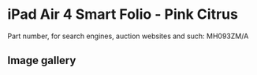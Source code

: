# iPad Air 4 Smart Folio - Pink Citrus

Part number, for search engines, auction websites and such: MH093ZM/A

## Image gallery

<div style={{ width: "768px" }}>
  <GalleryComponent
    images={[
      {
        original: "/everysource/MH093",
        thumbnail: "/everypreview/MH093",
      }
    ]}
  />
</div>
